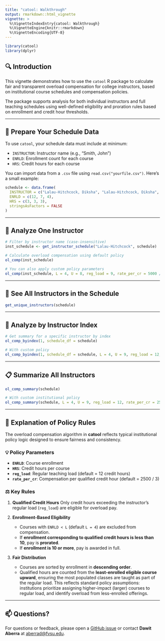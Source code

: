```yaml
---
title: "catool: Walkthrough"
output: rmarkdown::html_vignette
vignette: >
  %\VignetteIndexEntry{catool: Walkthrough}
  %\VignetteEngine{knitr::rmarkdown}
  %\VignetteEncoding{UTF-8}
---
```


```r
library(catool)
library(dplyr)
```

## 🔍 Introduction

This vignette demonstrates how to use the `catool` R package to calculate fair and transparent overload compensation for college instructors, based on institutional course schedules and compensation policies.

The package supports analysis for both individual instructors and full teaching schedules using well-defined eligibility and proration rules based on enrollment and credit hour thresholds.

---

## 🏫 Prepare Your Schedule Data

To use `catool`, your schedule data must include at minimum:

* `INSTRUCTOR`: Instructor name (e.g., "Smith, John")
* `ENRLD`: Enrollment count for each course
* `HRS`: Credit hours for each course

You can import data from a `.csv` file using `read.csv("yourfile.csv")`. Here's a small example:

```r
schedule <- data.frame(
  INSTRUCTOR = c("Lalau-Hitchcock, Diksha", "Lalau-Hitchcock, Diksha", "Smith, John"),
  ENRLD = c(12, 7, 4),
  HRS = c(3, 3, 3),
  stringsAsFactors = FALSE
)
```

---

## 👤 Analyze One Instructor

```r
# Filter by instructor name (case-insensitive)
inst_schedule <- get_instructor_schedule("Lalau-Hitchcock", schedule)

# Calculate overload compensation using default policy
ol_comp(inst_schedule)

# You can also apply custom policy parameters
ol_comp(inst_schedule, L = 4, U = 8, reg_load = 9, rate_per_cr = 5000 / 3)
```

---

## 👥 See All Instructors in the Schedule

```r
get_unique_instructors(schedule)
```

---

## 🔢 Analyze by Instructor Index

```r
# Get summary for a specific instructor by index
ol_comp_byindex(1, schedule_df = schedule)

# With custom policy
ol_comp_byindex(1, schedule_df = schedule, L = 4, U = 9, reg_load = 12, rate_per_cr = 2500 / 3)
```

---

## 📋 Summarize All Instructors

```r
ol_comp_summary(schedule)

# With custom institutional policy
ol_comp_summary(schedule, L = 4, U = 9, reg_load = 12, rate_per_cr = 2500 / 3)
```

---

## 🧮 Explanation of Policy Rules

The overload compensation algorithm in **catool** reflects typical institutional policy logic designed to ensure fairness and consistency.

### 💡 Policy Parameters

* **`ENRLD`**: Course enrollment
* **`HRS`**: Credit hours per course
* **`reg_load`**: Regular teaching load (default = 12 credit hours)
* **`rate_per_cr`**: Compensation per qualified credit hour (default = 2500 / 3)

### ⚖️ Key Rules

1. **Qualified Credit Hours**
   Only credit hours exceeding the instructor’s regular load (`reg_load`) are eligible for overload pay.

2. **Enrollment-Based Eligibility**

   * Courses with `ENRLD < L` (default `L = 4`) are excluded from compensation.
   * If **enrollment corresponding to qualified credit hours is less than 10**, pay is **prorated**.
   * If **enrollment is 10 or more**, pay is awarded in full.

3. **Fair Distribution**

   * Courses are sorted by enrollment in **descending order**.
   * Qualified hours are counted from the **least-enrolled eligible course upward**, ensuring the most populated classes are taught as part of the regular load.
     This reflects standard policy assumptions: institutions prioritize assigning higher-impact (larger) courses to regular load, and identify overload from less-enrolled offerings.

---

## 📫 Questions?

For questions or feedback, please open a [GitHub issue](https://github.com/dawit3000/catool/issues)
or contact **Dawit Aberra** at [aberrad@fvsu.edu](mailto:aberrad@fvsu.edu).
